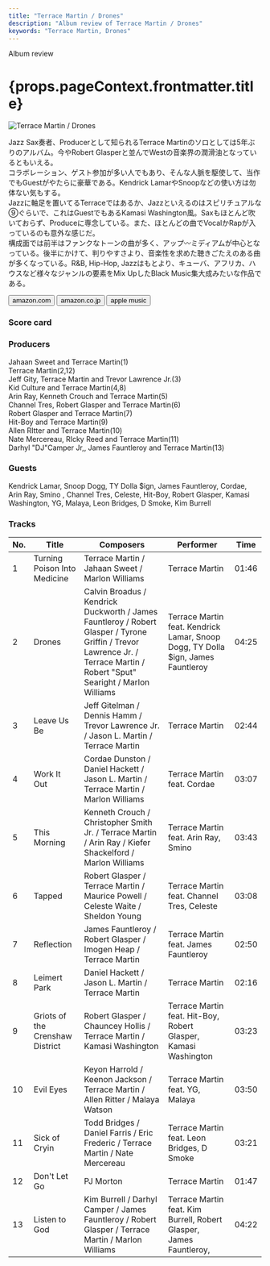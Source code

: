 ```yaml
---
title: "Terrace Martin / Drones"
description: "Album review of Terrace Martin / Drones"
keywords: "Terrace Martin, Drones"
---
```





<p className="largeP">Album review</p>
<h1 className="h1--no--margin">{props.pageContext.frontmatter.title}</h1>

<Row  className="image-card-group">
	<Column colMd={"3"} colLg={"4"} noGutterMdLeft="">
       <ImageCard>

![Terrace Martin / Drones](../../images/cd/terracemartin1L.jpg)

</ImageCard>
	</Column>
	<Column colMd={"4"} colLg={"8"} noGutterMdLeft="">
		<p>
			Jazz Sax奏者、Producerとして知られるTerrace Martinのソロとしては5年ぶりのアルバム。今やRobert Glasperと並んでWestの音楽界の潤滑油となっているともいえる。
			<br/>コラボレーション、ゲスト参加が多い人でもあり、そんな人脈を駆使して、当作でもGuestがやたらに豪華である。Kendrick LamarやSnoopなどの使い方は勿体ない気もする。
			<br/>Jazzに軸足を置いてるTerraceではあるか、Jazzといえるのはスピリチュアルな⑨ぐらいで、これはGuestでもあるKamasi Washington風。Saxもほとんど吹いておらず、Produceに専念している。また、ほとんどの曲でVocalかRapが入っているのも意外な感じだ。
			<br/>構成面では前半はファンクなトーンの曲が多く、アップ〰ミディアムが中心となっている。後半にかけて、判りやすさより、音楽性を求めた聴きごたえのある曲が多くなっている。R&B, Hip-Hop, Jazzはもとより、キューバ、アフリカ、ハウスなど様々なジャンルの要素をMix UpしたBlack Music集大成みたいな作品である。
		</p>
		<div>
		  <Button className="button-right-mergin"  href="https://amzn.to/3HrD0mr" kind="primary" size="small" renderIcon={ArrowUpRight24}>
  	    amazon.com
  	  </Button>
  	  <Button className="button-right-mergin"  href="https://amzn.to/3IqGtCJ" kind="secondary" size="small" renderIcon={ArrowUpRight24}>
  	    amazon.co.jp
  	  </Button>
			<Button className="button-right-mergin"  href="https://apple.co/3IveCBI" kind="tertiary" size="small" renderIcon={ArrowUpRight24}>
  	   	apple music
  	  </Button>
			<AdvJS2/>
		</div>
	</Column>
</Row>
<Row >
	<Column colMd={"4"} colLg={"4"} noGutterMdLeft="">
		<div>
		  <h3>Score card</h3>
			<SliderJS1 value="3" />
		  <SliderJS2 value="2" />
			<SliderJS3 value="1" />
		  <SliderJS4 value="9" />
		</div>
	</Column>
	<Column colMd={"8"} colLg={"8"} noGutterMdLeft="">
		<div>
			<h3>Producers</h3>
			<p>
				Jahaan Sweet and Terrace Martin(1)
				<br/>Terrace Martin(2,12)
				<br/>Jeff Gity, Terrace Martin and Trevor Lawrence Jr.(3)
				<br/>Kid Culture and Terrace Martin(4,8)
				<br/>Arin Ray, Kenneth Crouch and Terrace Martin(5)
				<br/>Channel Tres, Robert Glasper and Terrace Martin(6)
				<br/>Robert Glasper and Terrace Martin(7)
				<br/>Hit-Boy and Terrace Martin(9)
				<br/>Allen RItter and Terrace Martin(10)
				<br/>Nate Mercereau, RIcky Reed and Terrace Martin(11)
				<br/>Darhyl "DJ"Camper Jr,, James Fauntleroy and Terrace Martin(13)
			</p>
			<h3>Guests</h3>
			<p>
				Kendrick Lamar, Snoop Dogg, TY Dolla $ign, James Fauntleroy, Cordae, Arin Ray, Smino , Channel Tres, Celeste, Hit-Boy, Robert Glasper, Kamasi Washington, YG, Malaya, Leon Bridges, D Smoke, Kim Burrell
			</p>
		</div>
	</Column>
</Row>

<h3>Tracks</h3>

| No. | Title                           | Composers                                                                                                                                                                  | Performer                                                                        | Time  |
| --- | ------------------------------- | -------------------------------------------------------------------------------------------------------------------------------------------------------------------------- | -------------------------------------------------------------------------------- | ----- |
| 1   | Turning Poison Into Medicine    | Terrace Martin / Jahaan Sweet / Marlon Williams                                                                                                                            | Terrace Martin                                                                   | 01:46 |
| 2   | Drones                          | Calvin Broadus / Kendrick Duckworth / James Fauntleroy / Robert Glasper / Tyrone Griffin / Trevor Lawrence Jr. / Terrace Martin / Robert "Sput" Searight / Marlon Williams | Terrace Martin feat. Kendrick Lamar, Snoop Dogg, TY Dolla $ign, James Fauntleroy | 04:25 |
| 3   | Leave Us Be                     | Jeff Gitelman / Dennis Hamm / Trevor Lawrence Jr. / Jason L. Martin / Terrace Martin                                                                                       | Terrace Martin                                                                   | 02:44 |
| 4   | Work It Out                     | Cordae Dunston / Daniel Hackett / Jason L. Martin / Terrace Martin / Marlon Williams                                                                                       | Terrace Martin feat. Cordae                                                      | 03:07 |
| 5   | This Morning                    | Kenneth Crouch / Christopher Smith Jr. / Terrace Martin / Arin Ray / Kiefer Shackelford / Marlon Williams                                                                  | Terrace Martin feat. Arin Ray, Smino                                             | 03:43 |
| 6   | Tapped                          | Robert Glasper / Terrace Martin / Maurice Powell / Celeste Waite / Sheldon Young                                                                                           | Terrace Martin feat. Channel Tres, Celeste                                       | 03:08 |
| 7   | Reflection                      | James Fauntleroy / Robert Glasper / Imogen Heap / Terrace Martin                                                                                                           | Terrace Martin feat. James Fauntleroy                                            | 02:50 |
| 8   | Leimert Park                    | Daniel Hackett / Jason L. Martin / Terrace Martin                                                                                                                          | Terrace Martin                                                                   | 02:16 |
| 9   | Griots of the Crenshaw District | Robert Glasper / Chauncey Hollis / Terrace Martin / Kamasi Washington                                                                                                      | Terrace Martin feat. Hit-Boy, Robert Glasper, Kamasi Washington                  | 03:23 |
| 10  | Evil Eyes                       | Keyon Harrold / Keenon Jackson / Terrace Martin / Allen Ritter / Malaya Watson                                                                                             | Terrace Martin feat. YG, Malaya                                                  | 03:50 |
| 11  | Sick of Cryin                   | Todd Bridges / Daniel Farris / Eric Frederic / Terrace Martin / Nate Mercereau                                                                                             | Terrace Martin feat. Leon Bridges, D Smoke                                       | 03:21 |
| 12  | Don't Let Go                    | PJ Morton                                                                                                                                                                  | Terrace Martin                                                                   | 01:47 |
| 13  | Listen to God                   | Kim Burrell / Darhyl Camper / James Fauntleroy / Robert Glasper / Terrace Martin / Marlon Williams                                                                         | Terrace Martin feat. Kim Burrell, Robert Glasper, James Fauntleroy,              | 04:22 |

<AdvJS3 />
